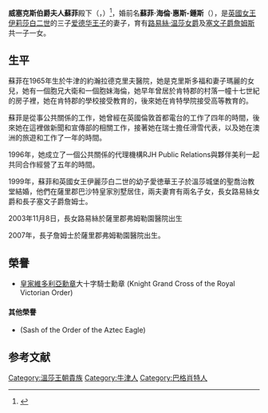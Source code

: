 {{expand|time=2011-05-17T10:38:44+00:00}}
{{NoteTA
|G1 = Country
|G2 = PP
|G3 = UK Places
|G4 = PoliticiansUK
}}
{{Infobox British Royalty|royal
| name                 =蘇菲
| title                =威塞克斯伯爵夫人''殿下''<br/>''HRH'' Countess of Wessex
| image                =Sophie,_grevinna_av_Wessex.jpg
| image_size = 250px
| caption = 2013年在[[斯德哥爾摩|斯德哥爾摩]]的伯爵夫人
| spouse   ={{marriage|[[爱德华王子_(威塞克斯伯爵)|威塞克斯伯爵爱德华王子]]|1999|}}
| issue =[[路易絲·温莎女爵|路易絲·温莎女爵]]<br />[[塞文子爵詹姆斯|塞文子爵詹姆斯]]
| full name = Sophie Helen
| house       =[[溫莎王朝|溫莎王朝]]
| father            ={{lang|en|Christopher Rhys-Jones}}
| mother          ={{lang|en|Mary Rhys-Jones}}
|  birth_date       ={{birth_date_and_age|1965|1|20}}
| birth_place       ={{UK}}[[牛津|牛津]]{{tsl|en|John Radcliffe Hospital|約瀚拉德克利夫醫院}}
| birth_name = 蘇菲·海倫·惠斯-鍾斯<br/>Sophie Helen Rhys-Jones
|}}
{{British Royal Family}}
'''威塞克斯伯爵夫人蘇菲'''殿下（{{lang-en|HRH Sophie, Countess of Wessex}}，{{bd|1965年|1月20日|||CatIdx=S}}）<ref>{{Cite web |url=https://www.royal.uk/the-countess-of-wessex |title=存档副本 |access-date=2019-06-15 |archive-date=2021-01-26 |archive-url=https://web.archive.org/web/20210126134106/https://www.royal.uk/the-countess-of-wessex |dead-url=no }}</ref>，婚前名'''蘇菲·海倫·惠斯-鍾斯'''（{{lang|en|Sophie Helen Rhys-Jones}}），是[[英國女王|英國女王]][[伊莉莎白二世|伊莉莎白二世]]的三子[[爱德华王子_(威塞克斯伯爵)|爱德华王子]]的妻子，育有[[路易絲·温莎女爵|路易絲·温莎女爵]]及[[塞文子爵詹姆斯|塞文子爵詹姆斯]]共一子一女。

== 生平 ==
蘇菲在1965年生於牛津的約瀚拉德克里夫醫院，她是克里斯多福和妻子瑪麗的女兒，她有一個胞兄大衛和一個胞妹海倫，她早年曾居於肯特郡的村落一幢十七世紀的房子裡，她在肯特郡的學校接受教育的，後來她在肯特學院接受高等教育的。

蘇菲是從事公共關係的工作，她曾經在英國倫敦首都電台的工作了四年的時間，後來她在這裡做新聞和宣傳部的相關工作，接著她在瑞士擔任滑雪代表，以及她在澳洲的旅遊和工作了一年的時間。

1996年，她成立了一個公共關係的代理機構RJH Public Relations與夥伴美利一起共同合作經營了五年的時間。

1999年，蘇菲和英國女王伊麗莎白二世的幼子愛徳華王子於溫莎城堡的聖喬治教堂結婚，他們在薩里郡巴沙特皇家別墅居住，兩夫妻育有兩名子女，長女路易絲女爵和長子塞文子爵詹姆士。

2003年11月8日，長女路易絲於薩里郡弗姆勒園醫院出生

2007年，長子詹姆士於薩里郡弗姆勒園醫院出生。

== 榮譽 ==
*{{flag|UK}} [[皇家維多利亞勳章|皇家維多利亞勳章]]大十字騎士勳章 (Knight Grand Cross of the Royal Victorian Order)

==== 其他榮譽 ====
*{{flag|Mexico}} {{link-en|阿茲特克之鷹勳章|Order of the Aztec Eagle}} (Sash of the Order of the Aztec Eagle)



== 参考文献 ==
{{Reflist}}


{{DEFAULTSORT:Sophie, Wessex}}
[[Category:溫莎王朝貴族|Category:溫莎王朝貴族]]
[[Category:牛津人|Category:牛津人]]
[[Category:巴格肖特人|Category:巴格肖特人]]